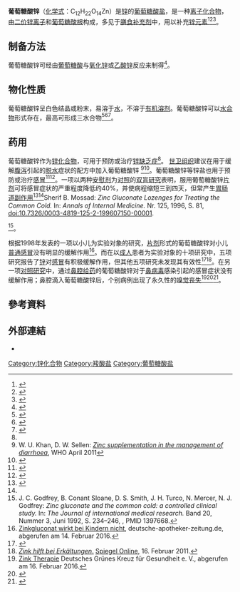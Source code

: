 {{chembox
| Name = 葡萄糖酸锌
| NameEn = Zinc gluconate
| OtherNames = Zinc(II) gluconate
| Verifiedfields = changed
| Watchedfields = changed
| verifiedrevid = 476996384
| ImageFile = Zinc gluconate structure.svg
| ImageSize = 180px
| ImageFile2= Zinc pills.jpg
| ImageSize2= 250px
| IUPACName =
|Section1={{Chembox Identifiers
| ChemSpiderID_Ref = {{chemspidercite|correct|chemspider}}
| ChemSpiderID = 391659
| InChI = 1/2C6H12O7.Zn/c2*7-1-2(8)3(9)4(10)5(11)6(12)13;/h2*2-5,7-11H,1H2,(H,12,13);/q;;+2/p-2/t2*2-,3-,4+,5-;/m11./s1
| InChIKey = WHMDKBIGKVEYHS-QFKJHGNTBI
| StdInChI_Ref = {{stdinchicite|correct|chemspider}}
| StdInChI = 1S/2C6H12O7.Zn/c2*7-1-2(8)3(9)4(10)5(11)6(12)13;/h2*2-5,7-11H,1H2,(H,12,13);/q;;+2/p-2/t2*2-,3-,4+,5-;/m11./s1
| StdInChIKey_Ref = {{stdinchicite|correct|chemspider}}
| StdInChIKey = WHMDKBIGKVEYHS-IYEMJOQQSA-L
| CASNo_Ref = {{cascite|correct|CAS}}
| CASNo = 4468-02-4
| UNII_Ref = {{fdacite|changed|FDA}}
| UNII = U6WSN5SQ1Z
| PubChem = 20543
| EC_number = 224-736-9
| DrugBank = DB11248
| KEGG = D02390
| ChEBI = 29708
| ChEMBL = 3833377
| SMILES = [Zn+2].[O-]C(=O)[C@H](O)[C@@H](O)[C@H](O)[C@H](O)CO.[O-]C(=O)[C@H](O)[C@@H](O)[C@H](O)[C@H](O)CO
}}
|Section2={{Chembox Properties
| Formula = C<sub>12</sub>H<sub>22</sub>O<sub>14</sub>Zn
| MolarMass = 455.685 g/mol
| Appearance =
| Density =
| MeltingPtC = 172
| MeltingPt_notes = 
| BoilingPt =
| Solubility = 易溶
}}
<!--
|Section6={{Chembox Pharmacology
| ATCCode_prefix = A12
| ATCCode_suffix = CB02
}}
-->
|Section7={{Chembox Hazards
| MainHazards =
| FlashPt =
| AutoignitionPt = 
 }}
}}
'''葡萄糖酸锌'''（[[化学式|化学式]]：C<sub>12</sub>H<sub>22</sub>O<sub>14</sub>Zn）是[[锌|锌]]的[[葡萄糖酸|葡萄糖酸]][[盐_(化学)|盐]]，是一种[[离子化合物|离子化合物]]，由[[锌|二价锌离子]]和[[葡萄糖酸|葡萄糖酸根]]构成，多见于[[膳食补充剂|膳食补充剂]]中，用以补充[[锌元素|锌元素]]<ref>{{cite web|url=https://pubchem.ncbi.nlm.nih.gov/compound/443445|title=Zinc gluconate|first=|last=PubChem|website=pubchem.ncbi.nlm.nih.gov}}</ref><ref>{{cite web|url=https://www.trivenichemical.com/gluconate2.html|title=Zinc Gluconate Compound,Ferrous Gluconate Compound,Zinc Gluconate Chemical,Ferrous Gluconate Chemical|website=www.trivenichemical.com}}</ref><ref name="webmd">{{cite web|url=https://www.webmd.com/vitamins/ai/ingredientmono-982/zinc|title=Zinc: Uses, Side Effects, Interactions, Dosage, and Warning|website=www.webmd.com}}</ref>。

== 制备方法 ==
葡萄糖酸锌可经由[[葡萄糖酸|葡萄糖酸]]与[[氧化锌|氧化锌]]或[[乙酸锌|乙酸锌]]反应来制得<ref>{{Literatur |Autor=Hui Feng, Zhiwei Xu, Qianfeng Li, Xiuru Wang, Qiuyue Song |Titel=One pot synthesis, characterization and mechanism of zinc glycinate monohydrate |Verlag= |Ort= |Datum=2015-05-30 |Seiten= |DOI=10.2991/asei-15.2015.420}}</ref>。

== 物化性质 ==
葡萄糖酸锌呈白色结晶或粉末，易溶于[[水|水]]，不溶于[[有机溶剂|有机溶剂]]。葡萄糖酸锌可以[[水合物|水合物]]形式存在，最高可形成三水合物<ref name="George A. Burdock">{{Literatur |Autor=George A. Burdock |Titel=Encyclopedia of Food and Color Additives |Verlag=CRC Press |Datum=1997 |ISBN=978-0-8493-9414-0 |Seiten=2999 |Online=https://books.google.de/books?id=NtaR9i3hYCYC&pg=PA2999#v=onepage&q&f=false}}</ref><ref>{{cite journal|author=Sumitra Ramachandran, Pierre Fontanille, Ashok Pandey and Christian Larroche|title=Gluconic Acid: A Review|journal=Food Technology and Biotechnology|volume=44|issue=2|pages=185–195|year=2006|url=http://www.ftb.com.hr/44/44-185.pdf|accessdate=2006-12-06|archive-date=2018-03-11|archive-url=https://web.archive.org/web/20180311100244/http://www.ftb.com.hr/44/44-185.pdf|dead-url=yes}}</ref><ref>{{cite journal|author=Henk G.J. de Wilt|title=Part I: The oxidation of Glucose to Gluconic Acid|journal=Ind. Eng. Chem. Prod. Res. Develop.|volume=11|issue=4|page=370|year=1972|doi=10.1021/i360044a002}}</ref>。

== 药用 ==
葡萄糖酸锌作为[[锌化合物|锌化合物]]，可用于预防或治疗[[鋅缺乏|锌缺乏症]]<ref name="webmd"/>。
[[世卫组织|世卫组织]]建议在用于缓解[[腹泻|腹泻]]引起的[[脱水|脱水]]症状的{{tsl|en|oral rehydration solution|口服补液}}配方中加入葡萄糖酸锌
<ref name="WHOrec">W. U. Khan, D. W. Sellen: [http://www.who.int/elena/titles/bbc/zinc_diarrhoea/en/ ''Zinc supplementation in the management of diarrhoea''], WHO April 2011</ref><ref>{{cite web|url=https://rehydrate.org/zinc/index.html|title=Zinc and other micronutrients - Diarrhoea, Diarrhea, Dehydration, Rehydration - Rehydration Project|website=rehydrate.org}}</ref>。葡萄糖酸锌等锌盐也用于预防或治疗[[感冒|感冒]]<ref>{{cite journal|url=https://pubmed.ncbi.nlm.nih.gov/9612589/|title=Zinc gluconate and the common cold. Review of randomized controlled trials|first=S.|last=Marshall|date=1998-05-01|publisher=|journal=Canadian Family Physician Medecin De Famille Canadien|volume=44|pages=1037–1042|via=PubMed|pmid=9612589|pmc=2277668}}</ref><ref>{{cite journal|url=https://pubmed.ncbi.nlm.nih.gov/6367635/|title=Reduction in duration of common colds by zinc gluconate lozenges in a double-blind study|first1=G. A.|last1=Eby|first2=D. R.|last2=Davis|first3=W. W.|last3=Halcomb|date=1984-01-01|publisher=|journal=Antimicrobial Agents and Chemotherapy|volume=25|issue=1|pages=20–24|via=PubMed|doi=10.1128/aac.25.1.20|pmid=6367635}}</ref>。一项以两种[[安慰剂|安慰剂]]为[[对照实验|对照]]的[[雙盲|双盲研究]]表明，服用葡萄糖酸锌[[片剂|片剂]]可将感冒症状的严重程度降低约40%，并使病程缩短三到四天，但常产生[[胃肠道|胃肠道]][[副作用|副作用]]<ref>{{Cite web |url=https://www.efsa.europa.eu/fr/efsajournal/pub/1113 |title=Europäische Behörde für Lebensmittelsicherheit: ''Wissenschaftliches Gutachten: Nahrungsergänzungsmitteln für Ernährungszwecke zugesetztes Chrompicolinat, Zinkpicolinat und Zinkpicolinatdihydrat.'' |accessdate=2020-08-17 |archive-date=2013-08-10 |archive-url=https://web.archive.org/web/20130810145734/https://www.efsa.europa.eu/fr/efsajournal/pub/1113 |dead-url=no }}</ref><ref name="DOI10.7326/0003-4819-125-2-199607150-00001">Sherif B. Mossad: ''Zinc Gluconate Lozenges for Treating the Common Cold.'' In: ''Annals of Internal Medicine.'' Nr. 125, 1996, S. 81, [[doi:10.7326/0003-4819-125-2-199607150-00001|doi:10.7326/0003-4819-125-2-199607150-00001]].</ref><ref name="PMID1397668">J. C. Godfrey, B. Conant Sloane, D. S. Smith, J. H. Turco, N. Mercer, N. J. Godfrey: ''Zinc gluconate and the common cold: a controlled clinical study.'' In: ''The Journal of international medical research.'' Band 20, Nummer 3, Juni 1992, S. 234–246, {{ISSN|0300-0605}}, PMID 1397668.</ref>。

根据1998年发表的一项以小儿为实验对象的研究，[[片剂|片剂]]形式的葡萄糖酸锌对小儿[[普通感冒|普通感冒]]没有明显的缓解作用<ref name="deutsche-apotheker-zeitung.de">[https://www.deutsche-apotheker-zeitung.de/daz-az/1998/daz-43-1998/uid-4148 Zinkgluconat wirkt bei Kindern nicht], deutsche-apotheker-zeitung.de, abgerufen am 14. Februar 2016.</ref>。而在以[[成人|成人]]患者为实验对象的十项研究中，五项研究报告了[[锌|锌]]对[[感冒|感冒]]有积极缓解作用，但其他五项研究未发现其有效性<ref name="Webseite">{{cite web | url = http://onlinelibrary.wiley.com/o/cochrane/clsysrev/articles/CD001364/frame.html | title = Meenu Singh, Rashmi R. Das: Zinc for the common cold (Intervention Review) | accessdate = 2011-02-17 | publisher = The Cochrane Library | archive-date = 2011-02-19 | archive-url = https://web.archive.org/web/20110219150305/http://onlinelibrary.wiley.com/o/cochrane/clsysrev/articles/CD001364/frame.html | dead-url = no }}</ref><ref>[http://www.spiegel.de/wissenschaft/medizin/0,1518,745897,00.html ''Zink hilft bei Erkältungen''.] [[Spiegel_Online|Spiegel Online]], 16. Februar 2011.</ref>。在另一项[[對照實驗|对照研究]]中，通过[[鼻腔给药|鼻腔给药]]的葡萄糖酸锌对于[[鼻病毒|鼻病毒]]感染引起的感冒症状没有缓解作用；鼻腔滴入葡萄糖酸锌后，个别病例出现了永久性的[[嗅觉#嗅覺消失|嗅觉丧失]]<ref>[http://dgk.de/nc/gesundheit/mikronaehrstoffe/lexikon/mineralien/zink/therapie.html?sword_list%5B0%5D=zink Zink Therapie] Deutsches Grünes Kreuz für Gesundheit e. V., abgerufen am 16. Februar 2016.</ref><ref name="fda.gov">{{cite web|url=https://web.archive.org/web/20090617182326/http://www.fda.gov/ForConsumers/ConsumerUpdates/ucm166931.htm|title=Warnings on Three Zicam Intranasal Zinc Products|date=2009-06-17|website=web.archive.org}}</ref><ref>{{cite web|url=https://web.archive.org/web/20090617185322/http://www.fda.gov/NewsEvents/Newsroom/PressAnnouncements/ucm167065.htm|title=FDA Advises Consumers Not To Use Certain Zicam Cold Remedies|date=2009-06-17|website=web.archive.org}}</ref>。

== 參考資料 ==
{{Reflist}}

== 外部連結 ==
* {{ATC|A12|CB02}}

{{Mineral supplements}}

[[Category:锌化合物|Category:锌化合物]]
[[Category:羧酸盐|Category:羧酸盐]]
[[Category:葡萄糖酸盐|Category:葡萄糖酸盐]]